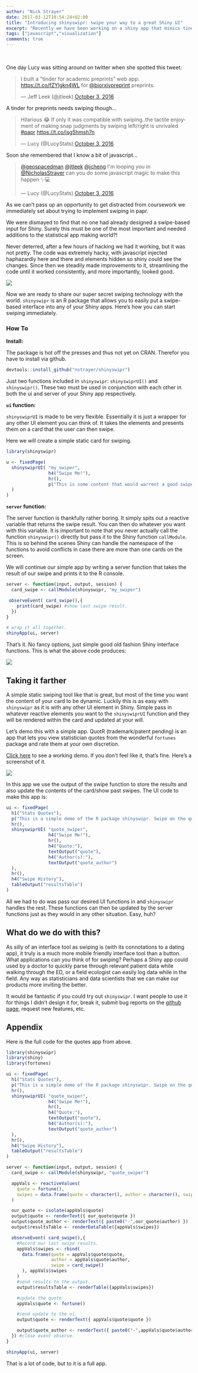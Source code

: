 ```yaml
---
author: "Nick Strayer"
date: 2017-03-12T10:54:24+02:00
title: "Introducing shinyswipr: swipe your way to a great Shiny UI"
excerpt: "Recently we have been working on a shiny app that mimics tinder for preprints. One of the more exciting things we've done in this app is implimented a swiping input. Now you can to with the package shinyswipr." 
tags: ["javascript","visualization"]
comments: true
---
```


<br>

One day Lucy was sitting around on twitter when she spotted this tweet: 

<blockquote class="twitter-tweet" data-lang="en"><p lang="en" dir="ltr">I built a &quot;tinder for academic preprints&quot; web app: <a href="https://t.co/fZYlgkn4WL">https://t.co/fZYlgkn4WL</a> for <a href="https://twitter.com/biorxivpreprint">@biorxivpreprint</a> preprints.</p>&mdash; Jeff Leek (@jtleek) <a href="https://twitter.com/jtleek/status/782949505754861568">October 3, 2016</a></blockquote>
<script async src="//platform.twitter.com/widgets.js" charset="utf-8"></script>

A tinder for preprints needs swiping though...

<blockquote class="twitter-tweet" data-lang="en"><p lang="en" dir="ltr">Hilarious 😂 If only it was compatible with swiping..the tactile enjoyment of making snap judgments by swiping left/right is unrivaled <a href="https://twitter.com/hashtag/papr?src=hash">#papr</a> <a href="https://t.co/isg5hmsh7n">https://t.co/isg5hmsh7n</a></p>&mdash; Lucy (@LucyStats) <a href="https://twitter.com/LucyStats/status/782953224420495365">October 3, 2016</a></blockquote>
<script async src="//platform.twitter.com/widgets.js" charset="utf-8"></script>

Soon she remembered that I know a bit of javascript...

<blockquote class="twitter-tweet" data-lang="en"><p lang="en" dir="ltr"><a href="https://twitter.com/geospacedman">@geospacedman</a> <a href="https://twitter.com/jtleek">@jtleek</a> <a href="https://twitter.com/jcheng">@jcheng</a> I&#39;m looping you in <a href="https://twitter.com/NicholasStrayer">@NicholasStrayer</a> can you do some javascript magic to make this happen ✨💻</p>&mdash; Lucy (@LucyStats) <a href="https://twitter.com/LucyStats/status/782967208649580545">October 3, 2016</a></blockquote>
<script async src="//platform.twitter.com/widgets.js" charset="utf-8"></script>

As we can't pass up an opportunity to get distracted from coursework we immediately set about trying to implement swiping in papr. 

We were dismayed to find that no one had already designed a swipe-based input for Shiny. Surely this must be one of the most important and needed additions to the statistical app making world?!

Never deterred, after a few hours of hacking we had it working, but it was not pretty. The code was extremely hacky, with javascript injected haphazardly here and there and elements hidden so shiny could see the changes. Since then we steadily made improvements to it, streamlining the code until it worked consistently, and more importantly, looked good.

![](/images/papr_animation.gif)

Now we are ready to share our super secret swiping technology with the world. `shinyswipr` is an R package that allows you to easily put a swipe-based interface into any of your Shiny apps. Here's how you can start swiping immediately. 

### How To

__Install:__

The package is hot off the presses and thus not yet on CRAN. Therefor you have to install via github. 

```r
devtools::install_github("nstrayer/shinyswipr")
```


Just two functions included in `shinyswipr`: `shinyswiprUI()` and `shinyswipr()`. These two must be used in conjunction with each other in both the ui and server of your Shiny app respectively.


__`ui` function:__

`shinyswiprUI` is made to be very flexible. Essentially it is just a wrapper for any other UI element you can think of. It takes the elements and presents them on a card that the user can then swipe. 

Here we will create a simple static card for swiping. 

```r
library(shinyswipr)

u <- fixedPage(
  shinyswiprUI( "my_swiper",
                h4("Swipe Me!"),
                hr(),
                p("This is some content that would warrent a good swipe")
  )
)
```

__`server` function:__

The server function is thankfully rather boring. It simply spits out a reactive variable that returns the swipe result. You can then do whatever you want with this variable. It is important to note that you never actually call the function `shinyswipr()` directly but pass it to the Shiny function `callModule`. This is so behind the scenes Shiny can handle the namespace of the functions to avoid conflicts in case there are more than one cards on the screen.  

We will continue our simple app by writing a server function that takes the result of our swipe and prints it to the R console. 

```r
server <- function(input, output, session) {
  card_swipe <- callModule(shinyswipr, "my_swiper")

 observeEvent( card_swipe(),{
    print(card_swipe) #show last swipe result. 
  }) 
}

# wrap it all together.
shinyApp(ui, server)
```

That's it. No fancy options, just simple good old fashion Shiny interface functions. This is what the above code produces: 

![](/images/simple_swipe_app.png)

## Taking it farther

A simple static swiping tool like that is great, but most of the time you want the content of your card to be dynamic. Luckily this is as easy with `shinyswipr` as it is with any other UI element in Shiny. Simple pass in whatever reactive elements you want to the `shinyswiprUI` function and they will be rendered within the card and updated at your will. 

Let's demo this with a simple app. QuotR (trademark/patent pending) is an app that lets you view statistician quotes from the wonderful `fortunes` package and rate them at your own discretion. 

[Click here](https://nickstrayer.shinyapps.io/shinyswipr_demo/) to see a working demo. If you don't feel like it, that's fine. Here's a screenshot of it. 

![](/images/quotr.png)

In this app we use the output of the swipe function to store the results and also update the contents of the card/show past swipes. The UI code to make this app is: 


```r
ui <- fixedPage(
  h1("Stats Quotes"),
  p("This is a simple demo of the R package shinyswipr. Swipe on the quote card below to store your rating. What each direction (up, down, left, right) mean is up to you. (We won't tell.)"),
  hr(),
  shinyswiprUI( "quote_swiper",
                h4("Swipe Me!"),
                hr(),
                h4("Quote:"),
                textOutput("quote"),
                h4("Author(s):"),
                textOutput("quote_author")
  ),
  hr(),
  h4("Swipe History"),
  tableOutput("resultsTable")
)
```

All we had to do was pass our desired UI functions in and `shinyswipr` handles the rest. These functions can then be updated by the server functions just as they would in any other situation. Easy, huh?

## What do we do with this? 

As silly of an interface tool as swiping is (with its connotations to a dating app), it truly is a much more mobile friendly interface tool than a button. What applications can you think of for swiping? Perhaps a Shiny app could used by a doctor to quickly parse through relevant patient data while walking through the ED, or a field ecologist can easily log data while in the field. Any way as statisticians and data scientists that we can make our products more inviting the better. 

It would be fantastic if you could try out `shinyswipr`. I want people to use it for things I didn't design it for, break it, submit bug reports on the [github page](https://github.com/nstrayer/shinyswipr), request new features, etc. 

## Appendix

Here is the full code for the quotes app from above. 

```r
library(shinyswipr)
library(shiny)
library(fortunes)

ui <- fixedPage(
  h1("Stats Quotes"),
  p("This is a simple demo of the R package shinyswipr. Swipe on the quote card below to store your rating. What each direction (up, down, left, right) mean is up to you. (We won't tell.)"),
  hr(),
  shinyswiprUI( "quote_swiper",
                h4("Swipe Me!"),
                hr(),
                h4("Quote:"),
                textOutput("quote"),
                h4("Author(s):"),
                textOutput("quote_author")
  ),
  hr(),
  h4("Swipe History"),
  tableOutput("resultsTable")
)

server <- function(input, output, session) {
  card_swipe <- callModule(shinyswipr, "quote_swiper")

  appVals <- reactiveValues(
    quote = fortune(),
    swipes = data.frame(quote = character(), author = character(), swipe = character())
  )

  our_quote <- isolate(appVals$quote)
  output$quote <- renderText({ our_quote$quote })
  output$quote_author <- renderText({ paste0("-",our_quote$author) })
  output$resultsTable <- renderDataTable({appVals$swipes})

  observeEvent( card_swipe(),{
    #Record our last swipe results.
    appVals$swipes <- rbind(
      data.frame(quote = appVals$quote$quote,
                 author = appVals$quote$author,
                 swipe = card_swipe()
      ), appVals$swipes
    )
    #send results to the output.
    output$resultsTable <- renderTable({appVals$swipes})

    #update the quote
    appVals$quote <- fortune()

    #send update to the ui.
    output$quote <- renderText({ appVals$quote$quote })

    output$quote_author <- renderText({ paste0("-",appVals$quote$author) })
  }) #close event observe.
}

shinyApp(ui, server)
```

That is a lot of code, but to it is a full app. 